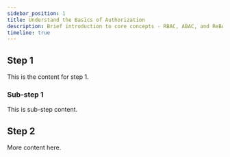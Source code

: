 ```yaml
---
sidebar_position: 1
title: Understand the Basics of Authorization
description: Brief introduction to core concepts - RBAC, ABAC, and ReBAC.
timeline: true
---
```



<CodeBlock folderPath="/get-permissions" />

## Step 1

This is the content for step 1.

### Sub-step 1

This is sub-step content.

## Step 2

More content here.
